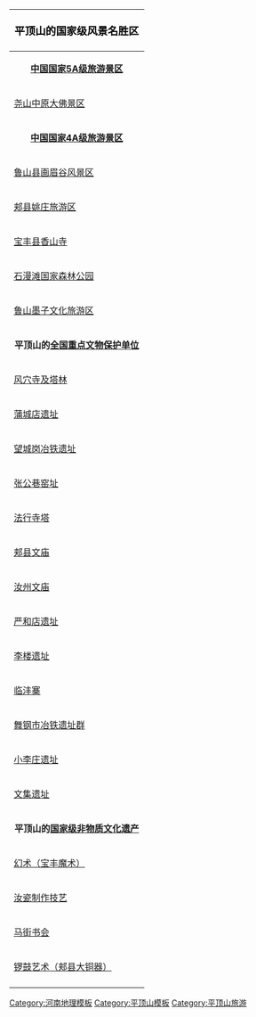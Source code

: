 {| border="1" cellpadding="2" style="margin: 0 0 1em 1em; background: #f9f9f9; border: 1px #aaaaaa solid; border-collapse: collapse; font-size: 90%;"
!colspan="2" bgcolor="#f9f9f9" style="text-align: center; font-size: 14pt;" | <font color="#000000">平顶山的国家级风景名胜区</font>
|-
|align=center colspan=2|'''[[中国国家5A级旅游景区]]'''
|-
|[[尧山 (鲁山县)|尧山]][[中原大佛|中原大佛景区]]
|
|-
|align=center colspan=2|'''[[中国国家4A级旅游景区]]'''
|-
|[[画眉谷|鲁山县画眉谷风景区]]
|[[汝州九峰山景区]]
|-
|[[郏县姚庄旅游区]]
|[[平顶山博物馆]]
|-
|[[大香山普门禅寺|宝丰县香山寺]]
|[[尧山大峡谷漂流]]
|-
|[[石漫滩国家森林公园]]
|[[白龟湖国家城市湿地公园]]
|-
|[[鲁山墨子文化旅游区]]
|
|-
|align=center colspan=2|'''平顶山的[[全国重点文物保护单位]]'''
|-
|  [[风穴寺|风穴寺及塔林]] 
| [[清凉寺汝官窑遗址]]
|-
|[[蒲城店遗址]]
| [[叶邑故城]]
|-
|[[望城岗冶铁遗址]]
|[[段店窑址]]
|-
|[[张公巷窑址]]
| [[应国墓地]] 
|-
| [[法行寺塔]]
|[[三苏祠和墓]]
|-
| [[郏县文庙]]
|[[叶县县衙]]
|-
|[[汝州文庙]]
|[[元次山碑]] 
|-
|[[严和店遗址]]
|[[煤山遗址]]
|-
|[[李楼遗址]]
|[[山陕会馆]]
|-
|[[临沣寨]]
|[[豫陕鄂前后方工作委员会旧址]]
|-
|[[舞钢市冶铁遗址群]]
|[[大香山普门禅寺|香山大悲观音大士塔及碑刻]]
|-
|[[小李庄遗址]]
|[[父城遗址]]
|-
|[[文集遗址]]
|
|-
|align=center colspan=2|'''平顶山的[[国家级非物质文化遗产]]'''
|-
|[[宝丰魔术|幻术（宝丰魔术）]]
|[[宝丰酒酿造工艺]]
|-
|[[汝瓷制作技艺]]
|[[鲁山花瓷烧制技艺]]
|-
|[[马街书会]]
|[[宋氏中医外科疗法|中医诊疗法（宋氏中医外科疗法）]]
|-
|[[郏县大铜器|锣鼓艺术（郏县大铜器）]]
|[[郏县金镶玉制作技艺]]
|-
|}
<noinclude>
[[Category:河南地理模板]]
[[Category:平顶山模板]]
[[Category:平顶山旅游]]
</noinclude>